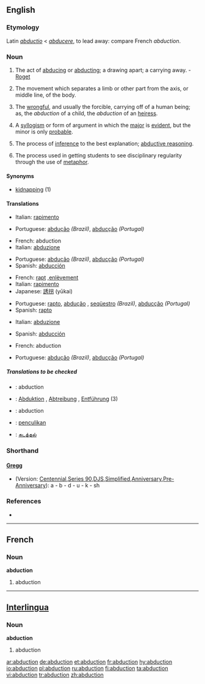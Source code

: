 {{wikisource1911Enc|Abduction}}
==English==

===Etymology===
Latin ''[[abductio]]'' < ''[[abducere]]'', to lead away: compare French ''abduction''.

===Noun===
{{en-noun}}

# The act of [[abducing]] or [[abducting]]; a drawing apart; a carrying away. - [[Roget]]
# {{context|physiology}} The movement which separates a limb or other part from the axis, or middle line, of the body.
# {{law}} The [[wrongful]], and usually the forcible, carrying off of a human being; as, the ''abduction'' of a child, the ''abduction'' of an [[heiress]].
# {{logic}} A [[syllogism]] or form of argument in which the [[major]] is [[evident]], but the minor is only [[probable]].
# {{computing}} The process of [[inference]] to the best explanation; [[abductive reasoning]].
# {{context|education}} The process used in getting students to see disciplinary regularity through the use of [[metaphor]].

====Synonyms====
*[[kidnapping]] (1)

====Translations====
{{trans-top|act of abducing or abducting}}
*Italian: [[rapimento]] {{m}}
{{trans-mid}}
*Portuguese: [[abdução]] {{m}} ''(Brazil)'', [[abducção]] {{m}} ''(Portugal)''
{{trans-bottom}}

{{trans-top|movement}}
*French: abduction {{f}}
*Italian: [[abduzione]] {{f}}
{{trans-mid}}
*Portuguese: [[abdução]] {{m}} ''(Brazil)'', [[abducção]] {{m}} ''(Portugal)''
*Spanish: [[abducción]] {{f}}
{{trans-bottom}}

{{trans-top|carrying off of a human being}}
*French: [[rapt]] {{m}},[[enlèvement]] {{m}}
*Italian: [[rapimento]] {{m}}
*Japanese: [[誘拐]] (yūkai)
{{trans-mid}}
*Portuguese: [[rapto]], [[abdução]] {{f}}, [[seqüestro]] {{m}} ''(Brazil)'', [[abducção]] {{f}} ''(Portugal)''
*Spanish: [[rapto]] {{m}}
{{trans-bottom}}

{{trans-top|syllogism}}
*Italian: [[abduzione]] {{f}}
{{trans-mid}}
*Spanish: [[abducción]] {{f}}
{{trans-bottom}}

{{trans-top|process of inference}}
*French: abduction {{f}}
{{trans-mid}}
*Portuguese: [[abdução]] {{f}} ''(Brazil)'', [[abducção]] {{f}} ''(Portugal)''
{{trans-bottom}}

=====Translations to be checked=====
*{{ttbc|French}}: abduction {{f}}
*{{ttbc|German}}: [[Abduktion]] {{f}}, [[Abtreibung]] {{f}}, [[Entführung]] {{f}} (3)
*{{ttbc|Interlingua}}: abduction
*{{ttbc|Malay}}: [[penculikan]]
*{{ttbc|Tamil}}: [[கடத்தல்]]

===Shorthand===

====[http://en.wikipedia.org/wiki/Gregg_Shorthand Gregg]====
{{rfc-header|[http://en.wikipedia.org/wiki/Gregg_Shorthand Gregg]}}
* (Version: [http://en.wikipedia.org/wiki/Gregg_Shorthand#Centennial_Gregg_Shorthand Centennial],[http://en.wikipedia.org/wiki/Gregg_Shorthand#Series_90_Gregg_Shorthand  Series 90],[http://en.wikipedia.org/wiki/Gregg_Shorthand#Diamond_Jubilee_Gregg_Shorthand  DJS],[http://en.wikipedia.org/wiki/Gregg_Shorthand#Simplified_Gregg_Shorthand Simplified],[http://en.wikipedia.org/wiki/Gregg_Shorthand#Anniversary_Gregg_Shorthand Anniversary],[http://en.wikipedia.org/wiki/Gregg_Shorthand#Pre-Anniversary_Gregg_Shorthand Pre-Anniversary]): a - b - d - u - k - sh

===References===
*{{R:Webster 1913}}

----

==French==

===Noun===
'''abduction''' {{f}}

# abduction

----

==[[Interlingua]]==

===Noun===
'''abduction'''

# abduction

[[ar:abduction]]
[[de:abduction]]
[[et:abduction]]
[[fr:abduction]]
[[hy:abduction]]
[[io:abduction]]
[[pl:abduction]]
[[ru:abduction]]
[[fi:abduction]]
[[ta:abduction]]
[[vi:abduction]]
[[tr:abduction]]
[[zh:abduction]]